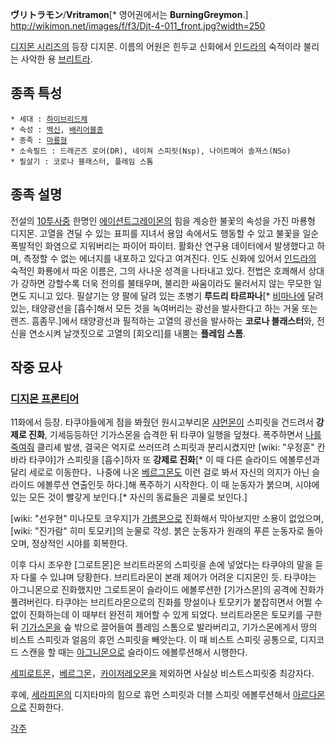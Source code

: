 '''ヴリトラモン'''/'''Vritramon'''[* 영어권에서는 '''BurningGreymon'''.]
http://wikimon.net/images/f/f3/Djt-4-011_front.jpg?width=250

[[디지몬 시리즈]]의 등장 디지몬. 이름의 어원은 힌두교 신화에서 [[인드라]]의 숙적이라 불리는 사악한 용 [[브리트라]].
== 종족 특성 ==
 * 세대 : [[하이브리드체]]
 * 속성 : [[백신]], [[배리어블]]종
 * 종족 : [[마룡]]형
 * 소속필드 : 드래곤즈 로어(DR), 네이쳐 스피릿(Nsp), 나이트메어 솔져스(NSo)
 * 필살기 : 코로나 블래스터, 플레임 스톰 
== 종족 설명 ==
전설의 [[10투사]]중 한명인 [[에이션트그레이몬]]의 힘을 계승한 불꽃의 속성을 가진 마룡형 디지몬. 고열을 견딜 수 있는 표피를 지녀서 용암 속에서도 행동할 수 있고 불꽃을 일순 폭발적인 화염으로 지워버리는 파이어 파이터. 활화산 연구용 데이터에서 발생했다고 하며, 측정할 수 없는 에너지를 내포하고 있다고 여겨진다. 인도 신화에 있어서 [[인드라]]의 숙적인 화룡에서 따온 이름은, 그의 사나운 성격을 나타내고 있다. 전법은 호쾌해서 상대가 강하면 강할수록 더욱 전의를 불태우며, 불리한 싸움이라도 물러서지 않는 무모한 일면도 지니고 있다.
필살기는 양 팔에 달려 있는 초병기 '''루드리 타르파나'''[* [[비마나]]에 달려 있는, 태양광선을 [흡수]해서 모든 것을 녹여버리는 광선을 발사한다고 하는 거울 또는 렌즈. 흠좀무.]에서 태양광선과 필적하는 고열의 광선을 발사하는 '''코로나 블래스터'''와, 전신을 연소시켜 날갯짓으로 고열의 [회오리]를 내뿜는 '''플레임 스톰'''.
== 작중 묘사 ==
=== [[디지몬 프론티어]] ===
11화에서 등장. 타쿠야들에게 점을 봐줬던 원시고부리몬 [[샤먼몬]]이 스피릿을 건드려서 '''강제로 진화''', 기세등등하던 기가스몬을 습격한 뒤 타쿠야 일행을 덮쳤다. 폭주하면서 [[나를 죽여줘]] 클리셰 발생, 결국은 억지로 쓰러뜨려 스피릿과 분리시켰지만 [wiki: "우정훈" 칸바라 타쿠야]가 스피릿을 [흡수]하자 또 '''강제로 진화'''[* 이 때 다른 슬라이드 에볼루션과 달리 세로로 이동한다．나중에 나온 [[베르그몬]]도 이런 걸로 봐서 자신의 의지가 아닌 슬라이드 에볼루션 연출인듯 하다.]해 폭주하기 시작한다. 이 때 눈동자가 붉으며, 시야에 있는 모든 것이 빨갛게 보인다.[* 자신의 동료들은 괴물로 보인다.]

[wiki: "선우현" 미나모토 코우지]가 [[가름몬]]으로 진화해서 막아보지만 소용이 없었으며, [wiki: "진가람" 히미 토모키]의 눈물로 각성. 붉은 눈동자가 원래의 푸른 눈동자로 돌아오며, 정상적인 시야를 회복한다.

이후 다시 조우한 [그로트몬]은 브리트라몬의 스피릿을 손에 넣었다는 타쿠야의 말을 듣자 다룰 수 있냐며 당황한다. 브리트라몬이 본래 제어가 어려운 디지몬인 듯. 타쿠야는 아그니몬으로 진화했지만 그로트몬이 슬라이드 에볼루션한 [기가스몬]의 공격에 진화가 풀려버린다. 타쿠야는 브리트라몬으로의 진화를 망설이나 토모키가 붙잡히면서 어쩔 수 없이 진화하는데 이 때부터 완전히 제어할 수 있게 되었다. 브리트라몬은 토모키를 구한 뒤 [[기가스몬]]을 숲 밖으로 끌어들여 플레임 스톰으로 발라버리고, 기가스몬에게서 땅의 비스트 스피릿과 얼음의 휴먼 스피릿을 빼앗는다. 이 때 비스트 스피릿 공통으로, 디지코드 스캔을 할 때는 [[아그니몬]]으로 슬라이드 에볼루션해서 시행한다.

[[세피로트몬]]，[[베르그몬]]，[[카이저레오몬]]을 제외하면 사실상 비스트스피릿중 최강자다.

후에, [[세라피몬]]의 디지타마의 힘으로 휴먼 스피릿과 더블 스피릿 에볼루션해서 [[아르다몬]]으로 진화한다.

[[각주]]
